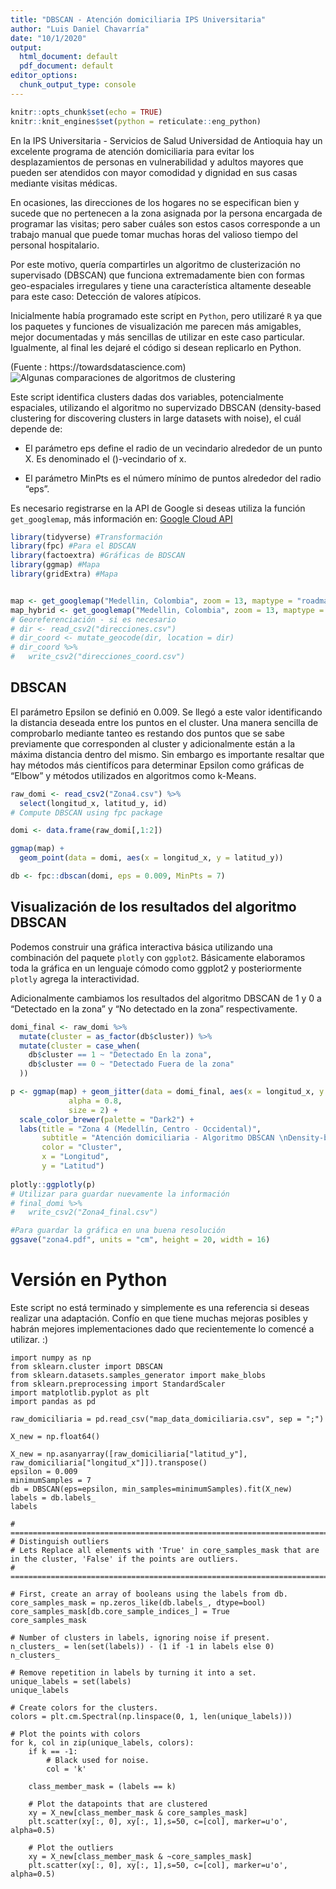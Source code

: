 ```yaml
---
title: "DBSCAN - Atención domiciliaria IPS Universitaria"
author: "Luis Daniel Chavarría"
date: "10/1/2020"
output:
  html_document: default
  pdf_document: default
editor_options:
  chunk_output_type: console
---
```


```r
knitr::opts_chunk$set(echo = TRUE)
knitr::knit_engines$set(python = reticulate::eng_python)
```

En la IPS Universitaria - Servicios de Salud Universidad de Antioquia hay un excelente programa de atención domiciliaria para evitar los desplazamientos de personas en vulnerabilidad y adultos mayores que pueden ser atendidos con mayor comodidad y dignidad en sus casas mediante visitas médicas. 

En ocasiones, las direcciones de los hogares no se especifican bien y sucede que no pertenecen a la zona asignada por la persona encargada de programar las visitas; pero saber cuáles son estos casos corresponde a un trabajo manual que puede tomar muchas horas del valioso tiempo del personal hospitalario.

Por este motivo, quería compartirles un algoritmo de clusterización no supervisado (DBSCAN) que funciona extremadamente bien con formas geo-espaciales irregulares y tiene una característica altamente deseable para este caso: Detección de valores atípicos. 

Inicialmente había programado este script en `Python`, pero utilizaré `R` ya que los paquetes y funciones de visualización me parecen más amigables, mejor documentadas y más sencillas de utilizar en este caso particular. Igualmente, al final les dejaré el código si desean replicarlo en Python.

(Fuente : https://towardsdatascience.com)
![Algunas comparaciones de algoritmos de clustering](imagen.png)

Este script identifica clusters dadas dos variables, potencialmente espaciales, utilizando el algoritmo no supervizado DBSCAN (density-based clustering for discovering clusters in large datasets with noise), el cuál depende de:

- El parámetro eps define el radio de un vecindario alrededor de un punto X. Es denominado el \(\epsilon\)-vecindario of x. 

- El parámetro MinPts es el número mínimo de puntos alrededor del radio "eps".

Es necesario registrarse en la API de Google si deseas utiliza la función `get_googlemap`, más información en:  [Google Cloud API](https://developers.google.com/maps/documentation/maps-static/get-api-key)

```r
library(tidyverse) #Transformación
library(fpc) #Para el BDSCAN
library(factoextra) #Gráficas de BDSCAN
library(ggmap) #Mapa
library(gridExtra) #Mapa


map <- get_googlemap("Medellin, Colombia", zoom = 13, maptype = "roadmap")
map_hybrid <- get_googlemap("Medellin, Colombia", zoom = 13, maptype = "hybrid")
# Georeferenciación - si es necesario 
# dir <- read_csv2("direcciones.csv")
# dir_coord <- mutate_geocode(dir, location = dir)
# dir_coord %>% 
#   write_csv2("direcciones_coord.csv")
```

## DBSCAN

El parámetro Epsilon se definió en 0.009. Se llegó a este valor identificando la distancia deseada entre los puntos en el cluster. Una manera sencilla de comprobarlo mediante tanteo es restando dos puntos que se sabe previamente que corresponden al cluster y adicionalmente están a la máxima distancia dentro del mismo. Sin embargo es importante resaltar que hay métodos más cientifícos para determinar Epsilon como gráficas de "Elbow" y métodos utilizados en algoritmos como k-Means.

```r
raw_domi <- read_csv2("Zona4.csv") %>%  
  select(longitud_x, latitud_y, id)
# Compute DBSCAN using fpc package

domi <- data.frame(raw_domi[,1:2])

ggmap(map) + 
  geom_point(data = domi, aes(x = longitud_x, y = latitud_y))

db <- fpc::dbscan(domi, eps = 0.009, MinPts = 7)
```

## Visualización de los resultados del algoritmo DBSCAN

Podemos construir una gráfica interactiva básica utilizando una combinación del paquete `plotly` con `ggplot2`. Básicamente elaboramos toda la gráfica en un lenguaje cómodo como ggplot2 y posteriormente `plotly` agrega la interactividad.

Adicionalmente cambiamos los resultados del algoritmo DBSCAN de 1 y 0 a "Detectado en la zona" y "No detectado en la zona" respectivamente.

```r
domi_final <- raw_domi %>% 
  mutate(cluster = as_factor(db$cluster)) %>% 
  mutate(cluster = case_when(
    db$cluster == 1 ~ "Detectado En la zona",
    db$cluster == 0 ~ "Detectado Fuera de la zona"
  ))

p <- ggmap(map) + geom_jitter(data = domi_final, aes(x = longitud_x, y = latitud_y, color = cluster), 
             alpha = 0.8,
             size = 2) +
  scale_color_brewer(palette = "Dark2") +
  labs(title = "Zona 4 (Medellín, Centro - Occidental)",
       subtitle = "Atención domiciliaria - Algoritmo DBSCAN \nDensity-based clustering for discovering clusters in large datasets with noise",
       color = "Cluster",
       x = "Longitud",
       y = "Latitud") 
  
plotly::ggplotly(p)
# Utilizar para guardar nuevamente la información
# final_domi %>% 
#   write_csv2("Zona4_final.csv")

#Para guardar la gráfica en una buena resolución
ggsave("zona4.pdf", units = "cm", height = 20, width = 16)
```

# Versión en Python

Este script no está terminado y simplemente es una referencia si deseas realizar una adaptación. Confío en que tiene muchas mejoras posibles y habrán mejores implementaciones dado que recientemente lo comencé a utilizar. :)
 
```{}
import numpy as np 
from sklearn.cluster import DBSCAN 
from sklearn.datasets.samples_generator import make_blobs 
from sklearn.preprocessing import StandardScaler 
import matplotlib.pyplot as plt 
import pandas as pd

raw_domiciliaria = pd.read_csv("map_data_domiciliaria.csv", sep = ";")

X_new = np.float64()

X_new = np.asanyarray([raw_domiciliaria["latitud_y"], raw_domiciliaria["longitud_x"]]).transpose()
epsilon = 0.009
minimumSamples = 7
db = DBSCAN(eps=epsilon, min_samples=minimumSamples).fit(X_new)
labels = db.labels_
labels

# =============================================================================
# Distinguish outliers
# Lets Replace all elements with 'True' in core_samples_mask that are in the cluster, 'False' if the points are outliers.
# =============================================================================

# First, create an array of booleans using the labels from db.
core_samples_mask = np.zeros_like(db.labels_, dtype=bool)
core_samples_mask[db.core_sample_indices_] = True
core_samples_mask

# Number of clusters in labels, ignoring noise if present.
n_clusters_ = len(set(labels)) - (1 if -1 in labels else 0)
n_clusters_

# Remove repetition in labels by turning it into a set.
unique_labels = set(labels)
unique_labels

# Create colors for the clusters.
colors = plt.cm.Spectral(np.linspace(0, 1, len(unique_labels)))

# Plot the points with colors
for k, col in zip(unique_labels, colors):
    if k == -1:
        # Black used for noise.
        col = 'k'

    class_member_mask = (labels == k)

    # Plot the datapoints that are clustered
    xy = X_new[class_member_mask & core_samples_mask]
    plt.scatter(xy[:, 0], xy[:, 1],s=50, c=[col], marker=u'o', alpha=0.5)

    # Plot the outliers
    xy = X_new[class_member_mask & ~core_samples_mask]
    plt.scatter(xy[:, 0], xy[:, 1],s=50, c=[col], marker=u'o', alpha=0.5)
```

